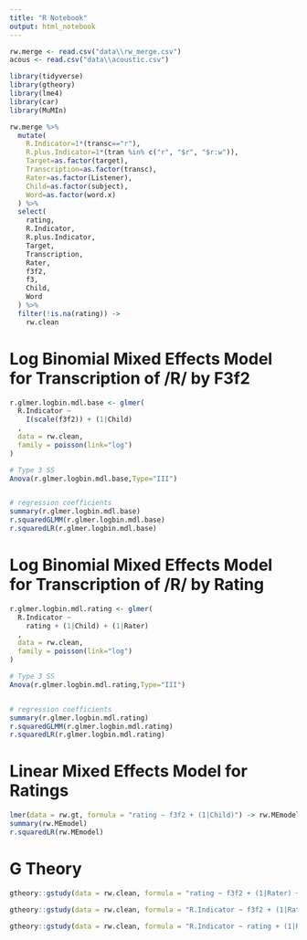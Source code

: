 ```yaml
---
title: "R Notebook"
output: html_notebook
---
```


```r
rw.merge <- read.csv("data\\rw_merge.csv")
acous <- read.csv("data\\acoustic.csv")
```


```r
library(tidyverse)
library(gtheory)
library(lme4)
library(car)
library(MuMIn)
```

```r
rw.merge %>% 
  mutate(
    R.Indicator=1*(transc=="r"),
    R.plus.Indicator=1*(tran %in% c("r", "$r", "$r:w")), 
    Target=as.factor(target),
    Transcription=as.factor(transc),
    Rater=as.factor(Listener), 
    Child=as.factor(subject),
    Word=as.factor(word.x)
  ) %>%
  select(
    rating, 
    R.Indicator, 
    R.plus.Indicator,
    Target, 
    Transcription, 
    Rater, 
    f3f2, 
    f3, 
    Child, 
    Word
  ) %>% 
  filter(!is.na(rating)) -> 
    rw.clean
```

# Log Binomial Mixed Effects Model for Transcription of /R/ by F3f2

```r
r.glmer.logbin.mdl.base <- glmer(
  R.Indicator ~ 
    I(scale(f3f2)) + (1|Child)
  , 
  data = rw.clean,
  family = poisson(link="log")
)

# Type 3 SS
Anova(r.glmer.logbin.mdl.base,Type="III")


# regression coefficients
summary(r.glmer.logbin.mdl.base)
r.squaredGLMM(r.glmer.logbin.mdl.base)
r.squaredLR(r.glmer.logbin.mdl.base)
```

# Log Binomial Mixed Effects Model for Transcription of /R/ by Rating

```r
r.glmer.logbin.mdl.rating <- glmer(
  R.Indicator ~ 
    rating + (1|Child) + (1|Rater)
  , 
  data = rw.clean,
  family = poisson(link="log")
)

# Type 3 SS
Anova(r.glmer.logbin.mdl.rating,Type="III")


# regression coefficients
summary(r.glmer.logbin.mdl.rating)
r.squaredGLMM(r.glmer.logbin.mdl.rating)
r.squaredLR(r.glmer.logbin.mdl.rating)
```


# Linear Mixed Effects Model for Ratings
```r
lmer(data = rw.gt, formula = "rating ~ f3f2 + (1|Child)") -> rw.MEmodel
summary(rw.MEmodel)
r.squaredLR(rw.MEmodel)
```

# G Theory
```r
gtheory::gstudy(data = rw.clean, formula = "rating ~ f3f2 + (1|Rater) + (1|Child)")
```

```r
gtheory::gstudy(data = rw.clean, formula = "R.Indicator ~ f3f2 + (1|Rater) + (1|Child)")
```
```r
gtheory::gstudy(data = rw.clean, formula = "R.Indicator ~ rating + (1|Rater) + (1|Child)")
```

